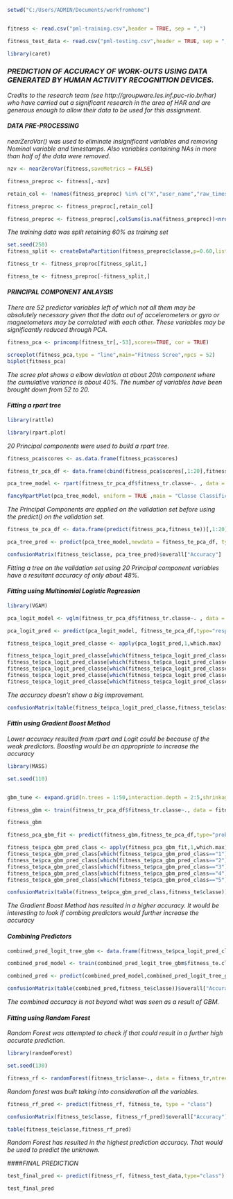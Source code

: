 ```{r echo = FALSE , message=FALSE, warning=FALSE}
setwd("C:/Users/ADMIN/Documents/workfromhome")


fitness <- read.csv("pml-training.csv",header = TRUE, sep = ",")

fitness_test_data <- read.csv("pml-testing.csv",header = TRUE, sep = ",")

library(caret)
```

### *PREDICTION OF ACCURACY OF WORK-OUTS USING DATA GENERATED BY HUMAN ACTIVITY RECOGNITION DEVICES.*

*Credits to the research team (see http://groupware.les.inf.puc-rio.br/har) who have carried out a significant research in the area of HAR and are generous enough to allow their data to be used for this assignment.*

####  *DATA PRE-PROCESSING* 

*nearZeroVar() was used to eliminate insignificant variables and removing Nominal variable and timestamps. Also variables containing NAs in more than half of the data were removed.*

``` {r  warning=FALSE}
nzv <- nearZeroVar(fitness,saveMetrics = FALSE)

fitness_preproc <- fitness[,-nzv]

retain_col <- !names(fitness_preproc) %in% c("X","user_name","raw_timestamp_part_1","raw_timestamp_part_2","cvtd_timestamp","new_window","num_window")

fitness_preproc <- fitness_preproc[,retain_col]

fitness_preproc <- fitness_preproc[,colSums(is.na(fitness_preproc))<nrow(fitness_preproc)/2]

```

*The training data was split retaining 60% as training set*

```{r}
set.seed(250)
fitness_split <- createDataPartition(fitness_preproc$classe,p=0.60,list = FALSE)
```

```{r echo=FALSE}
fitness_tr <- fitness_preproc[fitness_split,]

fitness_te <- fitness_preproc[-fitness_split,]
```

####  *PRINCIPAL COMPONENT ANLAYSIS*

*There are 52 predictor variables left of which not all them may be absolutely necessary given that the data out of accelerometers or gyro or magnetometers may be correlated with each other. These variables may be significantly reduced through PCA.*

```{r echo=FALSE}
fitness_pca <- princomp(fitness_tr[,-53],scores=TRUE, cor = TRUE)
```


```{r}
screeplot(fitness_pca,type = "line",main="Fitness Scree",npcs = 52)
biplot(fitness_pca)
```

*The scree plot shows a elbow deviation at about 20th component where the cumulative variance is about 40%. The number of variables have been brought down from 52 to 20.*

#### *Fitting a rpart tree*

```{r echo=FALSE , warning=FALSE,message=FALSE}

library(rattle)

library(rpart.plot)
```

*20 Principal components were used to build a rpart tree.*

```{r warning=FALSE, message=FALSE}
fitness_pca$scores <- as.data.frame(fitness_pca$scores)

fitness_tr_pca_df <- data.frame(cbind(fitness_pca$scores[,1:20],fitness_tr$classe))

pca_tree_model <- rpart(fitness_tr_pca_df$fitness_tr.classe~. , data = fitness_tr_pca_df)

fancyRpartPlot(pca_tree_model, uniform = TRUE ,main = "Classe Classification on Training Set")
```

*The Principal Components are applied on the validation set before using the predict() on the validation set.*
```{r}

fitness_te_pca_df <- data.frame(predict(fitness_pca,fitness_te))[,1:20]

pca_tree_pred <- predict(pca_tree_model,newdata = fitness_te_pca_df, type="class")

```

```{r}
confusionMatrix(fitness_te$classe, pca_tree_pred)$overall["Accuracy"]
```

*Fitting a tree on the validation set using 20 Principal component variables have a resultant accuracy of only about 48%.*

#### *Fitting using Multinomial Logistic Regression*


```{r warning=FALSE,message=FALSE,echo=FALSE}
library(VGAM)
```

``` {r}
pca_logit_model <- vglm(fitness_tr_pca_df$fitness_tr.classe~. , data = fitness_tr_pca_df,family = "multinomial")

pca_logit_pred <- predict(pca_logit_model, fitness_te_pca_df,type="response")

fitness_te$pca_logit_pred_classe <- apply(pca_logit_pred,1,which.max)

fitness_te$pca_logit_pred_classe[which(fitness_te$pca_logit_pred_classe=="1")] <- levels(fitness_te$classe)[1]
fitness_te$pca_logit_pred_classe[which(fitness_te$pca_logit_pred_classe=="2")] <- levels(fitness_te$classe)[2]
fitness_te$pca_logit_pred_classe[which(fitness_te$pca_logit_pred_classe=="3")] <- levels(fitness_te$classe)[3]
fitness_te$pca_logit_pred_classe[which(fitness_te$pca_logit_pred_classe=="4")] <- levels(fitness_te$classe)[4]
fitness_te$pca_logit_pred_classe[which(fitness_te$pca_logit_pred_classe=="5")] <- levels(fitness_te$classe)[5]

```

*The accuracy doesn't show a big improvement.*

``` {r}

confusionMatrix(table(fitness_te$pca_logit_pred_classe,fitness_te$classe))$overall["Accuracy"]

```

#### *Fittin using Gradient Boost Method*

*Lower accuracy resulted from rpart and Logit could be because of the weak predictors. Boosting would be an appropriate to increase the accuracy*

```{r echo=FALSE,warning=FALSE,message=FALSE}

library(MASS)
```

```{r warning=FALSE,message=FALSE}
set.seed(110)


gbm_tune <- expand.grid(n.trees = 1:50,interaction.depth = 2:5,shrinkage = 0.1, n.minobsinnode = 10)

fitness_gbm <- train(fitness_tr_pca_df$fitness_tr.classe~., data = fitness_tr_pca_df, method = "gbm" , verbose=FALSE, tuneGrid = gbm_tune)

```

```{r echo=FALSE}
fitness_gbm
```

```{r warning=FALSE,message=FALSE}
fitness_pca_gbm_fit <- predict(fitness_gbm,fitness_te_pca_df,type="prob")

fitness_te$pca_gbm_pred_class <- apply(fitness_pca_gbm_fit,1,which.max)
fitness_te$pca_gbm_pred_class[which(fitness_te$pca_gbm_pred_class=="1")] <- levels(fitness_te$classe)[1]
fitness_te$pca_gbm_pred_class[which(fitness_te$pca_gbm_pred_class=="2")] <- levels(fitness_te$classe)[2]
fitness_te$pca_gbm_pred_class[which(fitness_te$pca_gbm_pred_class=="3")] <- levels(fitness_te$classe)[3]
fitness_te$pca_gbm_pred_class[which(fitness_te$pca_gbm_pred_class=="4")] <- levels(fitness_te$classe)[4]
fitness_te$pca_gbm_pred_class[which(fitness_te$pca_gbm_pred_class=="5")] <- levels(fitness_te$classe)[5]

```

```{R}

confusionMatrix(table(fitness_te$pca_gbm_pred_class,fitness_te$classe))$overall["Accuracy"]
```

*The Gradient Boost Method has resulted in a higher accuracy. It would be interesting to look if combing predictors would further increase the accuracy*

#### *Combining Predictors*


```{r}
combined_pred_logit_tree_gbm <- data.frame(fitness_te$pca_logit_pred_classe,pca_tree_pred,fitness_te$pca_gbm_pred_class,fitness_te$classe)

combined_pred_model <- train(combined_pred_logit_tree_gbm$fitness_te.classe~.,method="lda",data=combined_pred_logit_tree_gbm)

combined_pred <- predict(combined_pred_model,combined_pred_logit_tree_gbm)
```

```{r}
confusionMatrix(table(combined_pred,fitness_te$classe))$overall["Accuracy"]
```

*The combined accuracy is not beyond what was seen as a result of GBM.*

#### *Fitting using Random Forest*

*Random Forest was attempted to check if that could result in a further high accurate prediction.*

```{r echo=FALSE,warning=FALSE,message=FALSE}
library(randomForest)
```
```{r warning=FALSE,message=FALSE}
set.seed(130)

fitness_rf <- randomForest(fitness_tr$classe~., data = fitness_tr,ntree = 50)
```

*Random forest was built taking into consideration all the variables.*

```{r}
fitness_rf_pred <- predict(fitness_rf, fitness_te, type = "class")

confusionMatrix(fitness_te$classe, fitness_rf_pred)$overall["Accuracy"]

table(fitness_te$classe,fitness_rf_pred)
```

*Random Forest has resulted in the highest prediction accuracy. That would be used to predict the unknown.*

####*FINAL PREDICTION*

```{r}


test_final_pred <- predict(fitness_rf, fitness_test_data,type="class")

test_final_pred

```